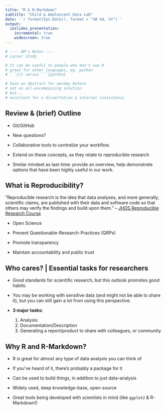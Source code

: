 ```yaml
---
title: "R & R-Markdown"
subtitle: "Child & Adolescent Data Lab"
date: '`r format(Sys.Date(), format = "%B %d, %Y")`'
output: 
  ioslides_presentation:
    incremental: true
    widescreen: true
---
```


```r
# ---- AM's Notes ----
# Lacour study

# It can be useful to people who don't use R
# great for other languages, eg. python
# ```{r} versus ```{python}

# have an abstract for monday before
# not an all-encompassing solution
# but...
# excellent for a dissertation & internal consistency
```

## Review & (brief) Outline

- Git/GitHub
- New questions?
- Collaborative tools to *centralize* your workflow.

- Extend on these concepts, as they relate to reproducible research
- Similar mindset as last-time: provide an overview, help demonstrate options that have
been highly useful in our work.

## What is Reproducibility?

"Reproducible research is the idea that data analyses, and more generally, scientific claims, are published with their data and software code so that others may verify the findings and build upon them." 
  -- [JHDS Reproducible Research Course](https://www.coursera.org/course/repdata)

 - Open Science

 - Prevent Questionable-Research-Practices (QRPs)

 - Promote transparency

 - Maintain accountability and public trust

## Who cares? | Essential tasks for researchers

- Good standards for scientific research, but this outlook promotes good habits. 
- You may be working with sensitive data (and might not be able to share it), but
you can still gain a lot from using this perspective.

- **3 major tasks:**

  1. Analysis
  2. Documentation/Description
  3. Generating a report/product to share with colleagues, or community

## Why R and R-Markdown?

- R is great for almost any type of data analysis you can think of
- If you've heard of it, there's probably a package for it
- Can be used to build things, in addition to just data-analysis

- Widely used, deep knowledge-base, open-source
- Great tools being developed with scientists in mind (like `ggplot2` & R-Markdown!)
